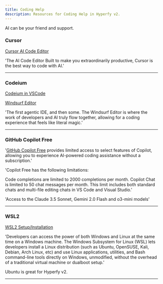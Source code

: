 ```yaml
---
title: Coding Help
description: Resources for Coding Help in Hyperfy v2.
---
```


<Aside type="tip">AI can be your friend and support.</Aside>


### Cursor

[Cursor AI Code Editor](https://www.cursor.com/)


'The AI Code Editor
Built to make you extraordinarily productive,
Cursor is the best way to code with AI.'

---

### Codeium

[Codeium in VSCode](https://codeium.com/vscode_tutorial)

[Windsurf Editor](https://codeium.com/windsurf)


'The first agentic IDE, and then some. The Windsurf Editor is where the work of developers and AI truly flow together, allowing for a coding experience that feels like literal magic.'

---

### GitHub Copilot Free

'[GitHub Copilot Free](https://docs.github.com/en/copilot/managing-copilot/managing-copilot-as-an-individual-subscriber/about-github-copilot-free) provides limited access to select features of Copilot, allowing you to experience AI-powered coding assistance without a subscription.'

'Copilot Free has the following limitations:

Code completions are limited to 2000 completions per month.
Copilot Chat is limited to 50 chat messages per month. This limit includes both standard chats and multi-file editing chats in VS Code and Visual Studio.'

'Access to the Claude 3.5 Sonnet, Gemini 2.0 Flash and o3-mini models'



---

### WSL2    <Icon name="linux" />


[WSL2 Setup/Installation](https://learn.microsoft.com/en-us/windows/wsl/install)

'Developers can access the power of both Windows and Linux at the same time on a Windows machine. The Windows Subsystem for Linux (WSL) lets developers install a Linux distribution (such as Ubuntu, OpenSUSE, Kali, Debian, Arch Linux, etc) and use Linux applications, utilities, and Bash command-line tools directly on Windows, unmodified, without the overhead of a traditional virtual machine or dualboot setup.'

<Aside type="note">Ubuntu is great for Hyperfy v2.</Aside>

---
